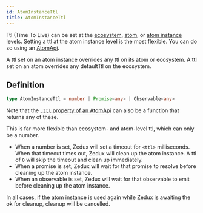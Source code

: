 ```yaml
---
id: AtomInstanceTtl
title: AtomInstanceTtl
---
```


Ttl (Time To Live) can be set at the [ecosystem](../classes/Ecosystem#defaultttl), [atom](../classes/AtomTemplate#ttl), or [atom instance](../classes/AtomApi#setttl) levels. Setting a ttl at the atom instance level is the most flexible. You can do so using an [AtomApi](../classes/AtomApi#setttl).

A ttl set on an atom instance overrides any ttl on its atom or ecosystem. A ttl set on an atom overrides any defaultTtl on the ecosystem.

## Definition

```ts
type AtomInstanceTtl = number | Promise<any> | Observable<any>
```

Note that the [`.ttl` property of an AtomApi](../classes/AtomApi#ttl) can also be a function that returns any of these.

This is far more flexible than ecosystem- and atom-level ttl, which can only be a number.

- When a number is set, Zedux will set a timeout for `<ttl>` milliseconds. When that timeout times out, Zedux will clean up the atom instance. A ttl of `0` will skip the timeout and clean up immediately.
- When a promise is set, Zedux will wait for that promise to resolve before cleaning up the atom instance.
- When an observable is set, Zedux will wait for that observable to emit before cleaning up the atom instance.

In all cases, if the atom instance is used again while Zedux is awaiting the ok for cleanup, cleanup will be cancelled.
